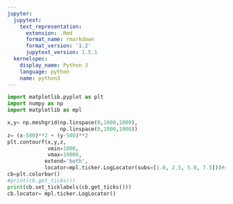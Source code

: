 ```yaml
---
jupyter:
  jupytext:
    text_representation:
      extension: .Rmd
      format_name: rmarkdown
      format_version: '1.2'
      jupytext_version: 1.5.1
  kernelspec:
    display_name: Python 3
    language: python
    name: python3
---
```


```python
import matplotlib.pyplot as plt
import numpy as np
import matplotlib as mpl

x,y= np.meshgrid(np.linspace(0,1000,1000),
                 np.linspace(0,1000,1000))
z= (x-500)**2 + (y-500)**2
plt.contourf(x,y,z,
             vmin=1000,
             vmax=10000,
            extend='both',
            locator=mpl.ticker.LogLocator(subs=[1.0, 2.5, 5.0, 7.5]))#subs=[1,2,3,4,5,6,7,8,9]))
cb=plt.colorbar()
#print(cb.get_ticks())
print(cb.set_ticklabels(cb.get_ticks()))
cb.locator= mpl.ticker.LogLocator()
```

```python

```
